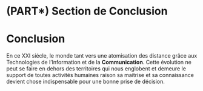 # (PART\*) Section de Conclusion

# Conclusion

En ce XXI siécle, le monde tant vers une atomisation des distance grâce aux Technologies de l'Information et de la **Communication**. Cette évolution ne peut se faire en dehors des territoires qui nous englobent et demeure le support de toutes activités humaines raison sa maitrise et sa connaissance devient chose indispensable pour une bonne prise de décision. 